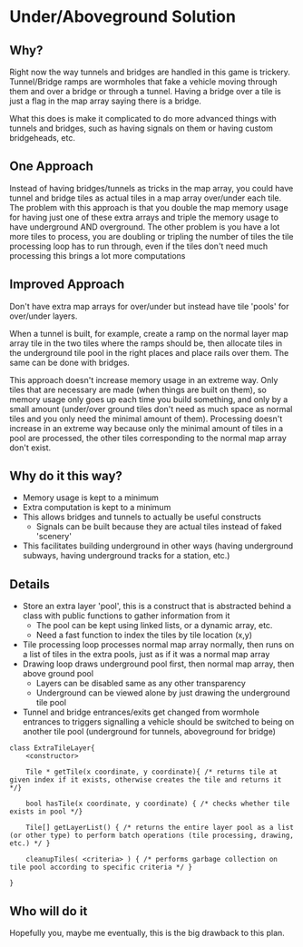 = Under/Aboveground Solution =

== Why? ==

Right now the way tunnels and bridges are handled in this game is trickery. Tunnel/Bridge ramps are wormholes that fake a vehicle moving through them and over a bridge or through a tunnel. Having a bridge over a tile is just a flag in the map array saying there is a bridge.

What this does is make it complicated to do more advanced things with tunnels and bridges, such as having signals on them or having custom bridgeheads, etc.

== One Approach ==

Instead of having bridges/tunnels as tricks in the map array, you could have tunnel and bridge tiles as actual tiles in a map array over/under each tile. The problem with this approach is that you double the map memory usage for having just one of these extra arrays and triple the memory usage to have underground AND overground. The other problem is you have a lot more tiles to process, you are doubling or tripling the number of tiles the tile processing loop has to run through, even if the tiles don't need much processing this brings a lot more computations

== Improved Approach ==

Don't have extra map arrays for over/under but instead have tile 'pools' for over/under layers.

When a tunnel is built, for example, create a ramp on the normal layer map array tile in the two tiles where the ramps should be, then allocate tiles in the underground tile pool in the right places and place rails over them. The same can be done with bridges.

This approach doesn't increase memory usage in an extreme way. Only tiles that are necessary are made (when things are built on them), so memory usage only goes up each time you build something, and only by a small amount (under/over ground tiles don't need as much space as normal tiles and you only need the minimal amount of them). Processing doesn't increase in an extreme way because only the minimal amount of tiles in a pool are processed, the other tiles corresponding to the normal map array don't exist.

== Why do it this way? ==

* Memory usage is kept to a minimum
* Extra computation is kept to a minimum
* This allows bridges and tunnels to actually be useful constructs
** Signals can be built because they are actual tiles instead of faked 'scenery'
* This facilitates building underground in other ways (having underground subways, having underground tracks for a station, etc.)

== Details ==

* Store an extra layer 'pool', this is a construct that is abstracted behind a class with public functions to gather information from it
** The pool can be kept using linked lists, or a dynamic array, etc.
** Need a fast function to index the tiles by tile location (x,y)
* Tile processing loop processes normal map array normally, then runs on a list of tiles in the extra pools, just as if it was a normal map array
* Drawing loop draws underground pool first, then normal map array, then above ground pool
** Layers can be disabled same as any other transparency
** Underground can be viewed alone by just drawing the underground tile pool
* Tunnel and bridge entrances/exits get changed from wormhole entrances to triggers signalling a vehicle should be switched to being on another tile pool (underground for tunnels, aboveground for bridge)

<pre>
class ExtraTileLayer{
	<constructor>

	Tile * getTile(x coordinate, y coordinate){ /* returns tile at given index if it exists, otherwise creates the tile and returns it */}

	bool hasTile(x coordinate, y coordinate) { /* checks whether tile exists in pool */}

	Tile[] getLayerList() { /* returns the entire layer pool as a list (or other type) to perform batch operations (tile processing, drawing, etc.) */ }

	cleanupTiles( <criteria> ) { /* performs garbage collection on tile pool according to specific criteria */ }

}

</pre>

== Who will do it ==
Hopefully you, maybe me eventually, this is the big drawback to this plan.
